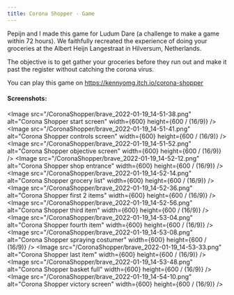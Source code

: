 ```yaml
---
title: Corona Shopper - Game
---
```


Pepijn and I made this game for Ludum Dare (a challenge to make a game within 72 hours). We faithfully recreated the experience of doing your groceries at the Albert Heijn Langestraat in Hilversum, Netherlands.

The objective is to get gather your groceries before they run out and make it past the register without catching the corona virus.

You can play this game on <a href="https://kennyomg.itch.io/corona-shopper" target="_blank" >https://kennyomg.itch.io/corona-shopper</a>

#### Screenshots:

<Image src="/CoronaShopper/brave_2022-01-19_14-51-38.png" alt="Corona Shopper start screen" width={600} height={600 / (16/9)} />
<Image src="/CoronaShopper/brave_2022-01-19_14-51-41.png" alt="Corona Shopper controls screen" width={600} height={600 / (16/9)} />
<Image src="/CoronaShopper/brave_2022-01-19_14-51-52.png" alt="Corona Shopper objective screen" width={600} height={600 / (16/9)} />
<Image src="/CoronaShopper/brave_2022-01-19_14-52-12.png" alt="Corona Shopper shop entrance" width={600} height={600 / (16/9)} />
<Image src="/CoronaShopper/brave_2022-01-19_14-52-14.png" alt="Corona Shopper grocery list" width={600} height={600 / (16/9)} />
<Image src="/CoronaShopper/brave_2022-01-19_14-52-36.png" alt="Corona Shopper first 2 items" width={600} height={600 / (16/9)} />
<Image src="/CoronaShopper/brave_2022-01-19_14-52-56.png" alt="Corona Shopper third item" width={600} height={600 / (16/9)} />
<Image src="/CoronaShopper/brave_2022-01-19_14-53-04.png" alt="Corona Shopper fourth item" width={600} height={600 / (16/9)} />
<Image src="/CoronaShopper/brave_2022-01-19_14-53-08.png" alt="Corona Shopper spraying costumer" width={600} height={600 / (16/9)} />
<Image src="/CoronaShopper/brave_2022-01-19_14-53-33.png" alt="Corona Shopper last item" width={600} height={600 / (16/9)} />
<Image src="/CoronaShopper/brave_2022-01-19_14-53-48.png" alt="Corona Shopper basket full" width={600} height={600 / (16/9)} />
<Image src="/CoronaShopper/brave_2022-01-19_14-54-10.png" alt="Corona Shopper victory screen" width={600} height={600 / (16/9)} />